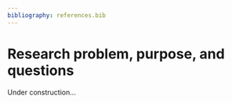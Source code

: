 ```yaml
---
bibliography: references.bib
---
```


# Research problem, purpose, and questions

Under construction...
